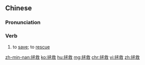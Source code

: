 ==Chinese==
{{zh-forms}}

===Pronunciation===
{{zh-pron
|m=zhěngjiù
|c=cing2 gau3
|h=pfs=chṳ́n-kiu
|mn=qz:chéng-kiù/tw,xm,zz:chín-kiù
|cat=v
}}

===Verb===
{{zh-verb}}

# to [[save]]; to [[rescue]]

[[zh-min-nan:拯救]]
[[ko:拯救]]
[[hu:拯救]]
[[mg:拯救]]
[[chr:拯救]]
[[vi:拯救]]
[[zh:拯救]]